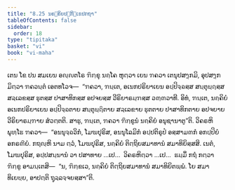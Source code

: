 ```yaml
---
title: "8.25 ນຄ຺ຄິຍປຏິກ຺ເຂປກຖາ"
tableOfContents: false
sidebar:
  order: 18
type: "tipitaka"
basket: "vi"
book: "vi-maha"
---
```



<DynamicBreadcrumb />

<Division number="370" book="vi-maha">

<Paragraph number="1717" book="vi-maha">
ເຕນ ໂຂ ປນ ສມເຍນ ອຎ຺ຎຕໂຣ ຠິກ຺ຂຸ ນຄ຺ໂຄ ຫຸຕ຺ວາ ເຍນ ຠຄວາ ເຕນຸປສງ຺ກມິ, ອຸປສງ຺ກມິຕ຺ວາ ຠຄວນ຺ຕໍ ເອຕທໂວຈ—  “ຠຄວາ, ຠນ຺ເຕ, ອເນກປຣິຍາເຍນ ອປ຺ປິຈ຺ຉສ຺ສ ສນ຺ຕຸຏ຺ຐສ຺ສ ສລ຺ເລຂສ຺ສ ຘຸຕສ຺ສ ປາສາທິກສ຺ສ ອປຈຍສ຺ສ ວີຣິຍາຣມ຺ຠສ຺ສ ວຓ຺ຓວາທີ. ອິທໍ, ຠນ຺ເຕ, ນຄ຺ຄິຍໍ ອເນກປຣິຍາເຍນ ອປ຺ປິຈ຺ຉຕາຍ ສນ຺ຕຸຏ຺ຐິຕາຍ ສລ຺ເລຂາຍ ຘຸຕຕາຍ ປາສາທິກຕາຍ ອປຈຍາຍ ວີຣິຍາຣມ຺ຠາຍ ສໍວຕ຺ຕຕິ. ສາຘຸ, ຠນ຺ເຕ, ຠຄວາ ຠິກ຺ຂູນໍ ນຄ຺ຄິຍໍ ອນຸຊານາຕູ”ຕິ. ວິຄຣຫິ ພຸທ຺ໂຘ ຠຄວາ—  “ອນນຸຈ຺ຉວິກໍ, ໂມຆປຸຣິສ, ອນນຸໂລມິກໍ ອປ຺ປຕິຣູປໍ ອສ຺ສາມຓກໍ ອກປ຺ປິຍໍ ອກຣຓີຍໍ. ກຖຎ຺ຫິ ນາມ ຕ຺ວໍ, ໂມຆປຸຣິສ, ນຄ຺ຄິຍໍ ຕິຕ຺ຖິຍສມາທານໍ ສມາທິຍິສ຺ສສິ. ເນຕໍ, ໂມຆປຸຣິສ, ອປ຺ປສນ຺ນານໍ ວາ ປສາທາຍ …ເປ…  ວິຄຣຫິຕ຺ວາ …ເປ…  ຘມ຺ມິໍ ກຖໍ ກຕ຺ວາ ຠິກ຺ຂູ ອາມນ຺ເຕສິ—  “ນ, ຠິກ຺ຂເວ, ນຄ຺ຄິຍໍ ຕິຕ຺ຖິຍສມາທານໍ ສມາທິຍິຕພ຺ພໍ. ໂຍ ສມາທິເຍຍ຺ຍ, ອາປຕ຺ຕິ ຖຸລ຺ລຈ຺ຈຍສ຺ສາ”ຕິ.
</Paragraph>
</Division>
